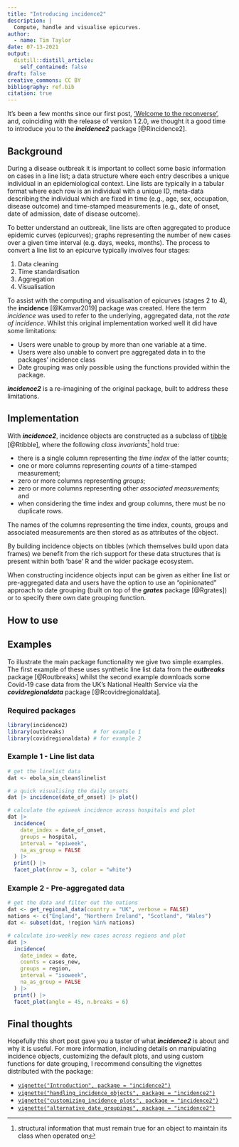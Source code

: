 ```yaml
---
title: "Introducing incidence2"
description: |
  Compute, handle and visualise epicurves.
author:
  - name: Tim Taylor
date: 07-13-2021
output:
  distill::distill_article:
    self_contained: false
draft: false
creative_commons: CC BY
bibliography: ref.bib
citation: true
---
```


It's been a few months since our first post, ['Welcome to the reconverse'](posts/2021-03-09-welcome-to-the-reconverse/), and, coinciding with the release of version 1.2.0, we thought it a good time to introduce you to the ***incidence2*** package [@Rincidence2].

## Background
During a disease outbreak it is important to collect some basic information on cases in a line list;
a data structure where each entry describes a unique individual in an epidemiological context.
Line lists are typically in a tabular format where each row is an individual with a unique ID,
meta-data describing the individual which are fixed in time (e.g., age, sex, occupation, disease outcome)
and time-stamped measurements (e.g., date of onset, date of admission, date of disease outcome).

To better understand an outbreak, line lists are often aggregated to produce epidemic curves (epicurves);
graphs representing the number of new cases over a given time interval (e.g. days, weeks, months).
The process to convert a line list to an epicurve typically involves four stages:

1. Data cleaning
2. Time standardisation
3. Aggregation
4. Visualisation

To assist with the computing and visualisation of epicurves (stages 2 to 4), the **incidence** [@Kamvar2019] package was created.
Here the term *incidence* was used to refer to the underlying, aggregated data, not the *rate of incidence*.
Whilst this original implementation worked well it did have some limitations:

* Users were unable to group by more than one variable at a time.
* Users were also unable to convert pre aggregated data in to the packages' incidence class
* Date grouping was only possible using the functions provided within the package.
  
***incidence2*** is a re-imagining of the original package, built to address these limitations.


## Implementation

With ***incidence2***, incidence objects are constructed as a subclass of [tibble](https://tibble.tidyverse.org/) [@Rtibble], where the following *class invariants*^[structural information that must remain true for an object to maintain its class when operated on] hold true:

* there is a single column representing the *time index* of the latter counts;
* one or more columns representing *counts* of a time-stamped measurement;
* zero or more columns representing *groups*;
* zero or more columns representing other *associated measurements*; and
* when considering the time index and group columns, there must be no duplicate rows.

The names of the columns representing the time index, counts, groups and associated measurements are then stored as as attributes of the object.

By building incidence objects on tibbles (which themselves build upon data frames) we benefit from the rich support for these data structures that is present within both 'base' R and the wider package ecosystem.

When constructing incidence objects input can be given as either line list or pre-aggregated data and users have the option to use an "opinionated" approach to date grouping (built on top of the ***grates*** package [@Rgrates]) or to specify there own date grouping function.

## How to use

## Examples
To illustrate the main package functionality we give two simple examples.
The first example of these uses synthetic line list data from the ***outbreaks*** package [@Routbreaks] whilst the second example downloads some Covid-19 case data from the UK's National Health Service via the ***covidregionaldata*** package [@Rcovidregionaldata].

### Required packages
```r
library(incidence2)
library(outbreaks)         # for example 1
library(covidregionaldata) # for example 2
```

### Example 1 - Line list data

```r
# get the linelist data
dat <- ebola_sim_clean$linelist

# a quick visualising the daily onsets
dat |> incidence(date_of_onset) |> plot()

# calculate the epiweek incidence across hospitals and plot
dat |> 
  incidence(
    date_index = date_of_onset,
    groups = hospital,
    interval = "epiweek",
    na_as_group = FALSE
  ) |> 
  print() |> 
  facet_plot(nrow = 3, color = "white")
```

### Example 2 - Pre-aggregated data
```r
# get the data and filter out the nations
dat <- get_regional_data(country = "UK", verbose = FALSE)
nations <- c("England", "Northern Ireland", "Scotland", "Wales")
dat <- subset(dat, !region %in% nations)

# calculate iso-weekly new cases across regions and plot
dat |> 
  incidence(
    date_index = date,
    counts = cases_new,
    groups = region,
    interval = "isoweek",
    na_as_group = FALSE
  ) |> 
  print() |> 
  facet_plot(angle = 45, n.breaks = 6)

```

## Final thoughts
Hopefully this short post gave you a taster of what ***incidence2*** is about and why it is useful.
For more information, including details on manipulating incidence objects, customizing the default plots, and using custom functions for date grouping, I recommend consulting the vignettes distributed with the package:

* [`vignette("Introduction", package = "incidence2")`](https://www.reconverse.org/incidence2/articles/Introduction.html)
* [`vignette("handling_incidence_objects", package = "incidence2")`](https://www.reconverse.org/incidence2/articles/handling_incidence_objects.html)
* [`vignette("customizing_incidence_plots", package = "incidence2")`](https://www.reconverse.org/incidence2/articles/customizing_incidence_plots.html)
* [`vignette("alternative_date_groupings", package = "incidence2")`](https://www.reconverse.org/incidence2/articles/Alternative_date_groupings.html)
